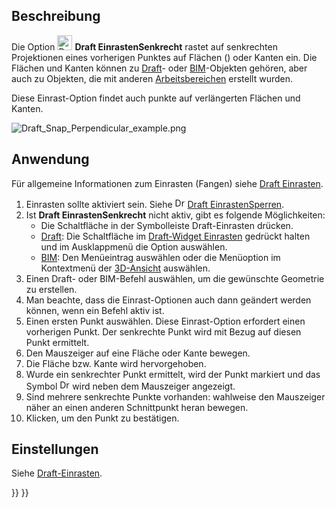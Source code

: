 <languages/>

{{Docnav/de
|[[Draft_Snap_Intersection/de|EinrastenSchnittpunkt]]
|[[Draft_Snap_Extension/de|EinrastenAufVerlängerung]]
|[[Draft_Workbench/de|Draft]]
|IconL=Draft_Snap_Intersection.svg
|IconR=Draft_Snap_Extension.svg
|IconC=Workbench_Draft.svg
}}

{{GuiCommand/de
|Name=Draft Snap Perpendicular
|Name/de=Draft EinrastenSenkrecht
|MenuLocation=Einrasten → Senkrecht einrasten
|Workbenches=[[Draft_Workbench/de|Draft]], [[BIM_Workbench/de|BIM]]
|SeeAlso=[[Draft_Snap/de|Draft Einrasten]], [[Draft_Snap_Lock/de|Draft EinrastenSperren]]
}}

<span id="Description"></span>
== Beschreibung == 

Die Option [[Image:Draft_Snap_Angle.svg|24px]] '''Draft EinrastenSenkrecht''' rastet auf senkrechten Projektionen eines vorherigen Punktes auf Flächen ({{Version/de|0.21}}) oder Kanten ein. Die Flächen und Kanten können zu [[Draft_Workbench|Draft]]- oder [[BIM_Workbench/de|BIM]]-Objekten gehören, aber auch zu Objekten, die mit anderen [[Workbenches/de|Arbeitsbereichen]] erstellt wurden.

Diese Einrast-Option findet auch punkte auf verlängerten Flächen und Kanten.

[[Image:Draft_Snap_Perpendicular_example.png]]
{{Caption|Einrasten des zweiten Punkts einer Linie auf einem Punkt senkrecht zu einer verlängerten Kante}}

<span id="Usage"></span>
==Anwendung==

Für allgemeine Informationen zum Einrasten (Fangen) siehe [[Draft_Snap/de|Draft Einrasten]].

# Einrasten sollte aktiviert sein. Siehe [[Image:Draft_Snap_Lock.svg|16px]] [[Draft_Snap_Lock/de|Draft EinrastenSperren]].
# Ist '''Draft EinrastenSenkrecht''' nicht aktiv, gibt es folgende Möglichkeiten:
#* Die Schaltfläche  {{Button|[[Image:Draft_Snap_Perpendicular.svg|16px]] [[Draft_Snap_Perpendicular|Senkrecht einrasten]]}}  in der Symbolleiste Draft-Einrasten drücken.
#* [[Draft_Workbench/de|Draft]]: Die Schaltfläche {{Button|[[Image:Draft_Snap_Lock.svg|x16px]][[Image:Toolbar_flyout_arrow.svg|x16px]]}} im [[Draft_snap_widget/de|Draft-Widget Einrasten]] gedrückt halten und im Ausklappmenü die Option {{MenuCommand|[[Image:Draft_Snap_Perpendicular.svg|16px]] Senkrecht einrasten}} auswählen.
#* [[BIM_Workbench/de|BIM]]: Den Menüeintrag {{MenuCommand|Einrasten → [[Image:Draft_Snap_Perpendicular.svg|16px]] Senkrecht einrasten}} auswählen oder die Menüoption im Kontextmenü der [[3D_view/de|3D-Ansicht]] auswählen.
# Einen Draft- oder BIM-Befehl auswählen, um die gewünschte Geometrie zu erstellen.
# Man beachte, dass die Einrast-Optionen auch dann geändert werden können, wenn ein Befehl aktiv ist.
# Einen ersten Punkt auswählen. Diese Einrast-Option erfordert einen vorherigen Punkt. Der senkrechte Punkt wird mit Bezug auf diesen Punkt ermittelt.
# Den Mauszeiger auf eine Fläche oder Kante bewegen.
# Die Fläche bzw. Kante wird hervorgehoben.
# Wurde ein senkrechter Punkt ermittelt, wird der Punkt markiert und das Symbol [[Image:Draft_Snap_Perpendicular.svg|16px]] wird neben dem Mauszeiger angezeigt.
# Sind mehrere senkrechte Punkte vorhanden: wahlweise den Mauszeiger näher an einen anderen Schnittpunkt heran bewegen. {{Version/de|0.21}}
# Klicken, um den Punkt zu bestätigen.

<span id="Preferences"></span>
==Einstellungen==

Siehe [[Draft_Snap/de#Einstellungen|Draft-Einrasten]].


{{Docnav/de
|[[Draft_Snap_Intersection/de|EinrastenSchnittpunkt]]
|[[Draft_Snap_Extension/de|EinrastenAufVerlängerung]]
|[[Draft_Workbench/de|Draft]]
|IconL=Draft_Snap_Intersection.svg
|IconR=Draft_Snap_Extension.svg
|IconC=Workbench_Draft.svg
}}

{{Draft Tools navi{{#translation:}}}}
{{Userdocnavi{{#translation:}}}}